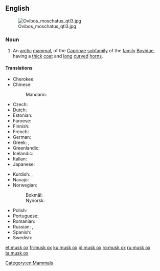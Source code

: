 ==English==
[[File:Ovibos moschatus qtl3.jpg|thumb]]

===Noun===
{{wikipedia}}
{{en-noun|head=[[musk]] [[ox]]|musk oxen}}

# An [[arctic]] [[mammal]], {{taxlink|Ovibos moschatus|species|noshow=1}} of the [[Caprinae]] [[subfamily]] of the [[family]] [[Bovidae]], having a [[thick]] [[coat]] and [[long]] [[curve]]d [[horn]]s.

====Translations====
{{trans-top|an arctic mammal}}
* Cherokee: {{t|chr|ᏧᏴᏢ ᏯᎾᏌ|tr=tsuyvtlv yanasa|sc=Cher}}
* Chinese:
*: Mandarin: {{t+|cmn|麝牛|tr=shèniú|sc=Hani}}
* Czech: {{t|cs|pižmoň|m}}
* Dutch: {{t+|nl|muskusos|m}}
* Estonian: {{t|et|muskusveis}}
* Faroese: {{t|fo|moskusneyt|n}}
* Finnish: {{t+|fi|myskihärkä}}
* French: {{t+|fr|bœuf musqué|m}}
* German: {{t+|de|Moschusochse|m}}
* Greek: {{t|el|μοσχόβους|m|sc=Grek}}, {{t|el|προβατόβους ο μοσχοφόρος|m|sc=Grek}}
* Greenlandic: {{t|kl|umimmak}}
* Icelandic: {{t|is|sauðnaut}}
* Italian: {{t|it|bue muschiato|m}}
* Japanese: {{t|ja|麝香牛|tr=[[ジャコウウシ]], jakōushi|sc=Jpan}}
{{trans-mid}}
* Kurdish: {{t|ku|gayê miskî}}, {{t|ku|miskga}}
* Navajo: {{t|nv|hakʼaz ayání}}
* Norwegian:
*: Bokmål: {{t|nb|moskusoks}}
*: Nynorsk: {{t|nn|moskusfe}}
* Polish: {{t|pl|piżmowół|m}}
* Portuguese: {{t|pt|boi-almiscarado|m}}
* Romanian: {{t+|ro|bou moscat|m}}
* Russian: {{t+|ru|овцебык|m|tr=ovcebýk|sc=Cyrl}}, {{t|ru|мускусный бык|m|tr=múskusnyj byk|sc=Cyrl}}
* Spanish: {{t|es|buey almizclero|m}}
* Swedish: {{t|sv|myskoxe}}
{{trans-bottom}}

[[Category:en:Mammals]]

[[et:musk ox]]
[[fr:musk ox]]
[[ku:musk ox]]
[[pl:musk ox]]
[[ro:musk ox]]
[[ru:musk ox]]
[[ta:musk ox]]